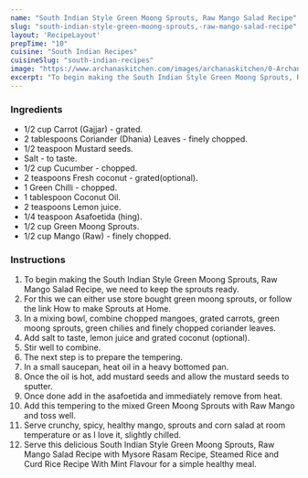 ---
name: "South Indian Style Green Moong Sprouts, Raw Mango Salad Recipe"
slug: "south-indian-style-green-moong-sprouts,-raw-mango-salad-recipe"
layout: 'RecipeLayout'
prepTime: "10"
cuisine: "South Indian Recipes"
cuisineSlug: "south-indian-recipes"
image: "https://www.archanaskitchen.com/images/archanaskitchen/0-Archanas-Kitchen-Recipes/2018/April-26/Raw_Mango_Sprouts_Salad_Recipe-9.jpg"
excerpt: "To begin making the South Indian Style Green Moong Sprouts, Raw Mango Salad Recipe, we need to keep the sprouts ready"
---

### Ingredients

- 1/2 cup Carrot (Gajjar) - grated.
- 2 tablespoons Coriander (Dhania) Leaves - finely chopped.
- 1/2 teaspoon Mustard seeds.
- Salt - to taste.
- 1/2 cup Cucumber - chopped.
- 2 teaspoons Fresh coconut - grated(optional).
- 1 Green Chilli - chopped.
- 1 tablespoon Coconut Oil.
- 2 teaspoons Lemon juice.
- 1/4 teaspoon Asafoetida (hing).
- 1/2 cup Green Moong Sprouts.
- 1/2 cup Mango (Raw) - finely chopped.

### Instructions

1. To begin making the South Indian Style Green Moong Sprouts, Raw Mango Salad Recipe, we need to keep the sprouts ready.
1. For this we can either use store bought green moong sprouts, or follow the link  How to make Sprouts at Home.
1.  In a mixing bowl, combine chopped mangoes, grated carrots, green moong sprouts, green chilies and finely chopped coriander leaves.
1. Add salt to taste, lemon juice and  grated coconut (optional).
1. Stir well to combine.
1. The next step is to prepare the tempering.
1. In a small saucepan, heat oil in a heavy bottomed pan.
1. Once the oil is hot, add mustard seeds and allow the mustard seeds to sputter.
1. Once done add in the asafoetida and immediately remove from heat.
1. Add this tempering to the mixed Green Moong Sprouts  with Raw Mango and toss well.
1. Serve crunchy, spicy, healthy mango, sprouts and corn salad at room temperature or as I love it, slightly chilled.
1. Serve this delicious South Indian Style Green Moong Sprouts, Raw Mango Salad Recipe with Mysore Rasam Recipe, Steamed Rice  and Curd Rice Recipe With Mint Flavour for a simple healthy meal.
